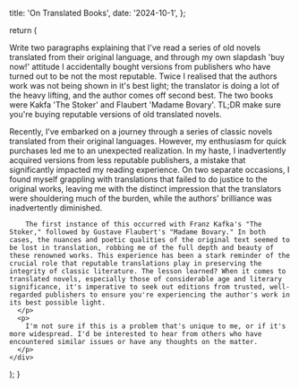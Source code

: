   title: 'On Translated Books',
  date: '2024-10-1',
};

  return (
    <div className='py-12 max-w-prose flex flex-col gap-4'>
      <p className="italics">
        Write two paragraphs explaining that I've read a series of old novels
        translated from their original language, and through my own
        slapdash 'buy now!' attitude I accidentally bought versions from
        publishers who have turned out to be not the most reputable. Twice
        I realised that the authors work was not being shown in it's best
        light; the translator is doing a lot of the heavy lifting, and the
        author comes off second best. The two books were Kakfa 'The Stoker'
        and Flaubert 'Madame Bovary'. TL;DR make sure you're buying
        reputable versions of old translated novels.
      </p>
      <p>
        Recently, I've embarked on a journey through a series of classic novels translated from their original languages. However, my enthusiasm for quick purchases led me to an unexpected realization. In my haste, I inadvertently acquired versions from less reputable publishers, a mistake that significantly impacted my reading experience. On two separate occasions, I found myself grappling with translations that failed to do justice to the original works, leaving me with the distinct impression that the translators were shouldering much of the burden, while the authors' brilliance was inadvertently diminished.

        The first instance of this occurred with Franz Kafka's "The Stoker," followed by Gustave Flaubert's "Madame Bovary." In both cases, the nuances and poetic qualities of the original text seemed to be lost in translation, robbing me of the full depth and beauty of these renowned works. This experience has been a stark reminder of the crucial role that reputable translations play in preserving the integrity of classic literature. The lesson learned? When it comes to translated novels, especially those of considerable age and literary significance, it's imperative to seek out editions from trusted, well-regarded publishers to ensure you're experiencing the author's work in its best possible light.
      </p>
      <p>
        I'm not sure if this is a problem that's unique to me, or if it's more widespread. I'd be interested to hear from others who have encountered similar issues or have any thoughts on the matter.
      </p>
    </div>

);
}
